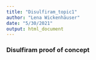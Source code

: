```yaml
---
title: "Disulfiram_topic1"
author: "Lena Wickenhäuser"
date: "5/30/2021"
output: html_document
---
```


### Disulfiram proof of concept
